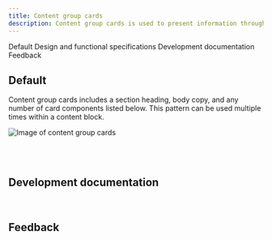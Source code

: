 ```yaml
---
title: Content group cards
description: Content group cards is used to present information through a group of cards with each acting as a call to action that drives to additional or supporting destinations.
---
```



<ComponentDescription name="Content group cards" type="layout" />

<AnchorLinks>

<AnchorLink>Default</AnchorLink>
<AnchorLink>Design and functional specifications</AnchorLink>
<AnchorLink>Development documentation</AnchorLink>
<AnchorLink>Feedback</AnchorLink>

</AnchorLinks>

## Default

Content group cards includes a section heading, body copy, and any number of card components listed below. This pattern can be used multiple times within a content block.

![Image of content group cards](../../images/pattern/content-group-with-cards/content-group-with-cards.jpg)

<br />

<SpecLinks name="Content group cards" design="https://ibm.box.com/s/5sfef66ow9ruw47qye5snhnxey0ioi6t" />

<br />

## Development documentation

<ComponentStatus name="Content group cards" type="layout" />

<br />

## Feedback

<ComponentFeedback />
